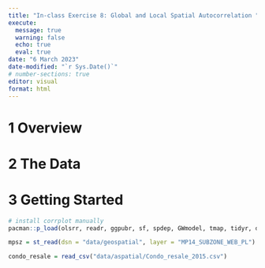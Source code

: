 ```yaml
---
title: "In-class Exercise 8: Global and Local Spatial Autocorrelation "
execute: 
  message: true
  warning: false
  echo: true
  eval: true
date: "6 March 2023"
date-modified: "`r Sys.Date()`"
# number-sections: true
editor: visual
format: html
---
```


# 1 Overview

# 2 The Data

# 3 Getting Started
```r
# install corrplot manually
pacman::p_load(olsrr, readr, ggpubr, sf, spdep, GWmodel, tmap, tidyr, dyplr, tidyverse, gtsummary)
```

```r
mpsz = st_read(dsn = "data/geospatial", layer = "MP14_SUBZONE_WEB_PL") %>% st_transform(crs=3414)
```

```r
condo_resale = read_csv("data/aspatial/Condo_resale_2015.csv")
```


